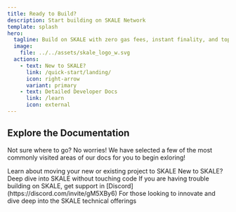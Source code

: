 ```yaml
---
title: Ready to Build? 
description: Start building on SKALE Network
template: splash
hero:
  tagline: Build on SKALE with zero gas fees, instant finality, and top-tier DX
  image:
    file: ../../assets/skale_logo_w.svg
  actions:
    - text: New to SKALE?
      link: /quick-start/landing/
      icon: right-arrow
      variant: primary
    - text: Detailed Developer Docs
      link: /learn
      icon: external
---
```



## Explore the Documentation

Not sure where to go? No worries! We have selected a few of the most commonly visited areas of our docs for you to begin exloring!

<CardGrid>
	<Card title="Quick Start" icon="add-document">
		Learn about moving your new or existing project to SKALE
	</Card>
	<Card title="Learn about SKALE" icon="information">
		New to SKALE? Deep dive into SKALE without touching code
	</Card>
	<Card title="Issues + Support" icon="error">
		If you are having trouble building on SKALE, get support in [Discord](https://discord.com/invite/gM5XBy6)
	</Card>
	<Card title="Developer Deep Dive" icon="laptop">
		For those looking to innovate and dive deep into the SKALE technical offerings
	</Card>
</CardGrid>